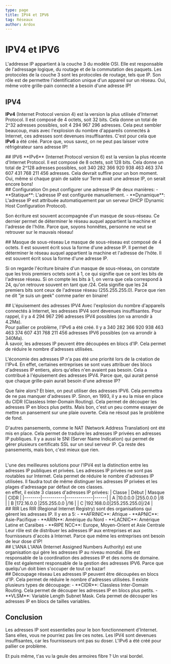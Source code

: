 ```yaml
---
type: page
title: IPV4 et IPV6
tag: Réseaux
author: Ardox
---
```


# IPV4 et IPV6
L'addresse IP appartient à la couche 3 du modèle OSI. Elle est responsable de l'adressage logique, du routage et de la commutation des paquets. 
Les protocoles de la couche 3 sont les protocoles de routage, tels que IP.
Son rôle est de permettre l'identification unique d'un appareil sur un réseau. Oui, même votre grille-pain connecté a besoin d'une adresse IP!

## IPV4
**IPv4** (Internet Protocol version 4) est la version la plus utilisée d'Internet Protocol. 
Il est composé de 4 octets, soit 32 bits. Cela donne un total de 2^32 adresses possibles, 
soit 4 294 967 296 adresses. Cela peut sembler beaucoup, mais avec l'explosion du nombre 
d'appareils connectés à Internet, ces adresses sont devenues insuffisantes. C'est pour cela que 
**IPv6** a été créé. Parce que, vous savez, on ne peut pas laisser votre réfrigérateur sans adresse IP!

<div className="seperator" />
## IPV6
**IPv6** (Internet Protocol version 6) est la version la plus récente d'Internet Protocol.
Il est composé de 8 octets, soit 128 bits. Cela donne un total de 2^128 adresses possibles,
soit 340 282 366 920 938 463 463 374 607 431 768 211 456 adresses. Cela devrait suffire pour
un bon moment. Oui, même si chaque grain de sable sur Terre avait une adresse IP, on serait encore bons!

<div className="seperator" />
## Configuration
On peut configurer une adresse IP de deux manières:
- **Statique**: L'adresse IP est configurée manuellement.
- **Dynamique**: L'adresse IP est attribuée automatiquement par un serveur DHCP (Dynamic Host Configuration Protocol).

Son écriture est souvent accompagnée d'un masque de sous-réseau. Ce dernier permet de déterminer le réseau auquel 
appartient la machine et l'adresse de l'hôte. Parce que, soyons honnêtes, personne ne veut se retrouver sur le mauvais réseau!

<div className="seperator" />
## Masque de sous-réseau
Le masque de sous-réseau est composé de 4 octets. Il est souvent écrit sous la forme d'une adresse IP.
Il permet de déterminer le réseau auquel appartient la machine et l'adresse de l'hôte.
Il est souvent écrit sous la forme d'une adresse IP.

Si on regarde l'écriture binaire d'un masque de sous-réseau, on constate que les trois premiers octets sont à 1,
ce qui signifie que ce sont les bits de l'adresse réseau. Si on compte les bits à 1, on verra que cela correspond
à 24, qu'on retrouve souvent en tant que /24. Cela signifie que les 24 premiers bits sont ceux de l'adresse réseau (255.255.255.0).
Parce que rien ne dit "je suis un geek" comme parler en binaire!

<div className="seperator" />
## L'épuisement des adresses IPV4   
Avec l'explosion du nombre d'appareils connectés à Internet, les adresses IPV4 sont devenues insuffisantes.
Pour rappel, il y a 4 294 967 296 adresses IPV4 possibles (on va arrondir à 4.2Ma).
<br />
Pour pallier ce problème, l'IPv6 a été créé. Il y a 340 282 366 920 938 463 463 374 607 431 768 211 456 adresses IPV6 possibles (on va arrondir à 340Ma).
<br />
À savoir, les adresses IP peuvent être découpées en blocs d'IP. Cela permet de réduire le nombre d'adresses utilisées.

L'économie des adresses IP n'a pas été une priorité lors de la création de l'IPv4. En effet, certaines entreprises se sont vues attribuer 
des blocs d'adresses IP entiers, alors qu'elles n'en avaient pas besoin. Cela a contribué à l'épuisement des adresses IPV4. Parce que, qui aurait pensé que chaque grille-pain aurait besoin d'une adresse IP?

Que faire alors? Et bien, on peut utiliser des adresses IPV6. Cela permettra de ne pas manquer d'adresses IP.
Sinon, en 1993, il y a eu la mise en place du CIDR (Classless Inter-Domain Routing). Cela permet de découper les adresses IP en blocs plus petits. Mais bon, 
c'est un peu comme essayer de mettre un pansement sur une plaie ouverte. Cela ne résout pas le problème de fond.

D'autres pansements, comme le NAT (Network Address Translation) ont été mis en place. Cela permet de traduire les adresses IP privées en adresses IP publiques.
Il y a aussi le SNI (Server Name Indication) qui permet de gérer plusieurs certificats SSL sur un seul serveur IP.
Ça reste des pansements, mais bon, c'est mieux que rien.

<br />
L'une des meilleures solutions pour l'IPV4 est la distinction entre les adresses IP publiques et privées. Les adresses IP privées ne sont pas routables sur Internet.
Cela permet de réduire le nombre d'adresses IP utilisées. Il faudra tout de même distinguer les adresses IP privées et les plages d'adressage par défaut de ces classes.
<br />
en effet, il existe 3 classes d'adresses IP privées:
| Classe | Début     | Masque      | CIDR |
|--------|-----------|-------------|------|
| A      |10.0.0.0   |255.0.0.0    |/8    |
| B      |172.16.0.0 |255.255.0.0  |/16   |
| C      |192.168.0.0|255.255.255.0|/24   |


<div className="seperator" />
## RIR
Les RIR (Regional Internet Registry) sont des organisations qui gèrent les adresses IP. Il y en a 5:
- **AFRINIC**: Afrique
- **APNIC**: Asie-Pacifique
- **ARIN**: Amérique du Nord
- **LACNIC**: Amérique Latine et Caraïbes
- **RIPE NCC**: Europe, Moyen-Orient et Asie Centrale
Leur rôle est de distribuer les adresses IP aux entreprises et aux fournisseurs d'accès à Internet. Parce que même les entreprises ont besoin de leur dose d'IP!

<div className="seperator" />
## L'IANA 
L'IANA (Internet Assigned Numbers Authority) est une organisation qui gère les adresses IP au niveau mondial.
Elle est responsable de la coordination des adresses IP et des noms de domaine. Elle est également responsable de la gestion des adresses IPV6. Parce que quelqu'un doit bien s'occuper de tout ce bazar!

<div className="seperator" />
## Découpage réseau
Les adresses IP peuvent être découpées en blocs d'IP. Cela permet de réduire le nombre d'adresses utilisées.
Il existe plusieurs types de découpage:
- **CIDR**: Classless Inter-Domain Routing. Cela permet de découper les adresses IP en blocs plus petits.
- **VLSM**: Variable Length Subnet Mask. Cela permet de découper les adresses IP en blocs de tailles variables.
<div className="seperator" />

## Conclusion
Les adresses IP sont essentielles pour le bon fonctionnement d'Internet. Sans elles, vous ne pourriez pas lire ces notes.
Les IPV4 sont devenues insuffisantes, car les fournisseurs ont pas su doser. L'IPv6 a été créé pour pallier ce problème. 

Et puis même, t'as vu la geule des armoires fibre ? Un vrai bordel.

